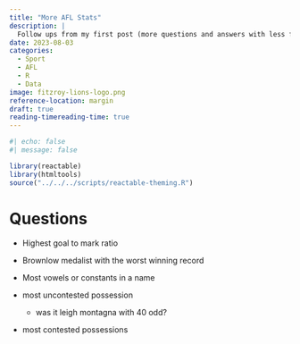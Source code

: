 ```yaml
---
title: "More AFL Stats"
description: |
  Follow ups from my first post (more questions and answers with less fanfair).
date: 2023-08-03
categories: 
  - Sport
  - AFL
  - R
  - Data
image: fitzroy-lions-logo.png
reference-location: margin
draft: true
reading-timereading-time: true
---
```



```r
#| echo: false
#| message: false

library(reactable)
library(htmltools)
source("../../../scripts/reactable-theming.R")


```


# Questions

* Highest goal to mark ratio

* Brownlow medalist with the worst winning record

* Most vowels or constants in a name


* most uncontested possession

    - was it leigh montagna with 40 odd?

* most contested possessions
